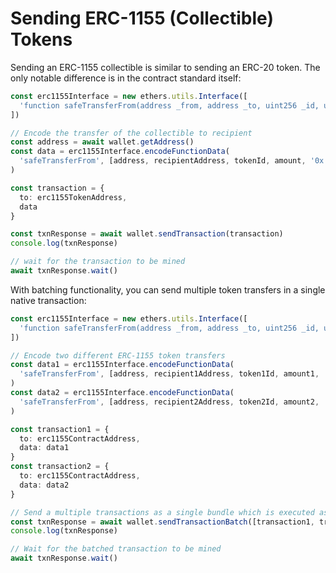 # Sending ERC-1155 (Collectible) Tokens

Sending an ERC-1155 collectible is similar to sending an ERC-20 token.
The only notable difference is in the contract standard itself:

```ts
const erc1155Interface = new ethers.utils.Interface([
  'function safeTransferFrom(address _from, address _to, uint256 _id, uint256 _value, bytes calldata _data)'
])

// Encode the transfer of the collectible to recipient
const address = await wallet.getAddress()
const data = erc1155Interface.encodeFunctionData(
  'safeTransferFrom', [address, recipientAddress, tokenId, amount, '0x']
)

const transaction = {
  to: erc1155TokenAddress,
  data
}

const txnResponse = await wallet.sendTransaction(transaction)
console.log(txnResponse)

// wait for the transaction to be mined
await txnResponse.wait()
```

With batching functionality, you can send multiple token transfers in a single native transaction:

```ts
const erc1155Interface = new ethers.utils.Interface([
  'function safeTransferFrom(address _from, address _to, uint256 _id, uint256 _value, bytes calldata _data)'
])

// Encode two different ERC-1155 token transfers
const data1 = erc1155Interface.encodeFunctionData(
  'safeTransferFrom', [address, recipient1Address, token1Id, amount1, '0x']
)
const data2 = erc1155Interface.encodeFunctionData(
  'safeTransferFrom', [address, recipient2Address, token2Id, amount2, '0x']
)

const transaction1 = {
  to: erc1155ContractAddress,
  data: data1
}
const transaction2 = {
  to: erc1155ContractAddress,
  data: data2
}

// Send a multiple transactions as a single bundle which is executed as one transaction on chain.
const txnResponse = await wallet.sendTransactionBatch([transaction1, transaction2])
console.log(txnResponse)

// Wait for the batched transaction to be mined
await txnResponse.wait()
```
